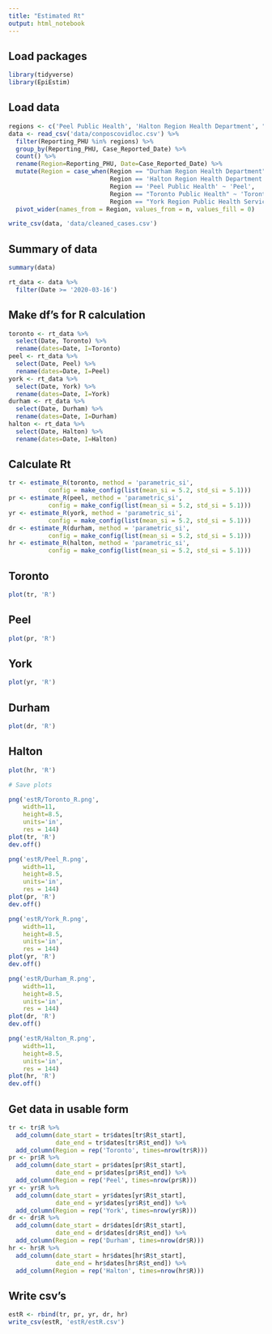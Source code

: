 ```yaml
---
title: "Estimated Rt"
output: html_notebook
---
```


## Load packages
```r
library(tidyverse)
library(EpiEstim)
```

## Load data
```r
regions <- c('Peel Public Health', 'Halton Region Health Department', "Toronto Public Health", "York Region Public Health Services", "Durham Region Health Department")
data <- read_csv('data/conposcovidloc.csv') %>% 
  filter(Reporting_PHU %in% regions) %>% 
  group_by(Reporting_PHU, Case_Reported_Date) %>% 
  count() %>% 
  rename(Region=Reporting_PHU, Date=Case_Reported_Date) %>% 
  mutate(Region = case_when(Region == "Durham Region Health Department" ~ 'Durham',
                            Region == 'Halton Region Health Department' ~ 'Halton',
                            Region == 'Peel Public Health' ~ 'Peel',
                            Region == "Toronto Public Health" ~ 'Toronto',
                            Region == "York Region Public Health Services" ~ 'York')) %>% 
  pivot_wider(names_from = Region, values_from = n, values_fill = 0)

write_csv(data, 'data/cleaned_cases.csv')
```

## Summary of data
```r
summary(data)

rt_data <- data %>% 
  filter(Date >= '2020-03-16')
```

## Make df's for R calculation
```r
toronto <- rt_data %>% 
  select(Date, Toronto) %>% 
  rename(dates=Date, I=Toronto)
peel <- rt_data %>% 
  select(Date, Peel) %>% 
  rename(dates=Date, I=Peel)
york <- rt_data %>% 
  select(Date, York) %>% 
  rename(dates=Date, I=York)
durham <- rt_data %>% 
  select(Date, Durham) %>% 
  rename(dates=Date, I=Durham)
halton <- rt_data %>% 
  select(Date, Halton) %>% 
  rename(dates=Date, I=Halton)
```

## Calculate Rt
```r
tr <- estimate_R(toronto, method = 'parametric_si',
           config = make_config(list(mean_si = 5.2, std_si = 5.1)))
pr <- estimate_R(peel, method = 'parametric_si',
           config = make_config(list(mean_si = 5.2, std_si = 5.1)))
yr <- estimate_R(york, method = 'parametric_si',
           config = make_config(list(mean_si = 5.2, std_si = 5.1)))
dr <- estimate_R(durham, method = 'parametric_si',
           config = make_config(list(mean_si = 5.2, std_si = 5.1)))
hr <- estimate_R(halton, method = 'parametric_si',
           config = make_config(list(mean_si = 5.2, std_si = 5.1)))
```

## Toronto
```r
plot(tr, 'R')
```

## Peel
```r
plot(pr, 'R')
```

## York
```r
plot(yr, 'R')
```

## Durham
```r
plot(dr, 'R')
```

## Halton
```r
plot(hr, 'R')
```

```r
# Save plots

png('estR/Toronto_R.png', 
    width=11,
    height=8.5,
    units='in',
    res = 144)
plot(tr, 'R')
dev.off()

png('estR/Peel_R.png', 
    width=11,
    height=8.5,
    units='in',
    res = 144)
plot(pr, 'R')
dev.off()

png('estR/York_R.png', 
    width=11,
    height=8.5,
    units='in',
    res = 144)
plot(yr, 'R')
dev.off()

png('estR/Durham_R.png', 
    width=11,
    height=8.5,
    units='in',
    res = 144)
plot(dr, 'R')
dev.off()

png('estR/Halton_R.png', 
    width=11,
    height=8.5,
    units='in',
    res = 144)
plot(hr, 'R')
dev.off()
```

## Get data in usable form
```r
tr <- tr$R %>% 
  add_column(date_start = tr$dates[tr$R$t_start],
             date_end = tr$dates[tr$R$t_end]) %>% 
  add_column(Region = rep('Toronto', times=nrow(tr$R)))
pr <- pr$R %>% 
  add_column(date_start = pr$dates[pr$R$t_start],
             date_end = pr$dates[pr$R$t_end]) %>% 
  add_column(Region = rep('Peel', times=nrow(pr$R)))
yr <- yr$R %>% 
  add_column(date_start = yr$dates[yr$R$t_start],
             date_end = yr$dates[yr$R$t_end]) %>% 
  add_column(Region = rep('York', times=nrow(yr$R)))
dr <- dr$R %>% 
  add_column(date_start = dr$dates[dr$R$t_start],
             date_end = dr$dates[dr$R$t_end]) %>% 
  add_column(Region = rep('Durham', times=nrow(dr$R)))
hr <- hr$R %>% 
  add_column(date_start = hr$dates[hr$R$t_start],
             date_end = hr$dates[hr$R$t_end]) %>% 
  add_column(Region = rep('Halton', times=nrow(hr$R)))

```



## Write csv's
```r
estR <- rbind(tr, pr, yr, dr, hr)
write_csv(estR, 'estR/estR.csv')
```
